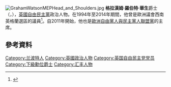 {{blpsources|time=2015-05-22T12:38:17+00:00}}
{{expand|time=2015-05-22T12:38:17+00:00}}
[[File:GrahamWatsonMEPHead_and_Shoulders.jpg|thumb]]
'''格拉漢姆·羅伯特·華生'''爵士（{{lang-en|Sir '''Graham Robert Watson'''}}，{{bd|1956年|3月23日|||Watson, Sir Graham}}），[[英國|英國]][[自由民主黨_(英國)|自由民主黨]]政治人物。在1994年至2014年期間，他曾是歐洲議會西南英格蘭選區的議員<ref name="GW Bio">{{cite web|title=Biography: Graham Watson MEP |publisher=Graham Watson MEP website |url=http://www.grahamwatsonmep.org.uk/pages/biography.html |accessdate=2007-10-07 |deadurl=yes |archiveurl=https://web.archive.org/web/20071009213727/http://www.grahamwatsonmep.org.uk/pages/biography.html |archivedate=2007-10-09 }}</ref>。自2011年開始，他也是[[歐洲自由黨人與民主黨人聯盟黨|歐洲自由黨人與民主黨人聯盟黨]]的主席。

==參考資料==
{{reflist}}
{{Authority control}}

{{DEFAULTSORT:Watson, Sir Graham}}
[[Category:兰波特人|Category:兰波特人]]
[[Category:英國政治人物|Category:英國政治人物]]
[[Category:英国自由民主党党员|Category:英国自由民主党党员]]
[[Category:下級勳位爵士|Category:下級勳位爵士]]
[[Category:汇丰人物|Category:汇丰人物]]